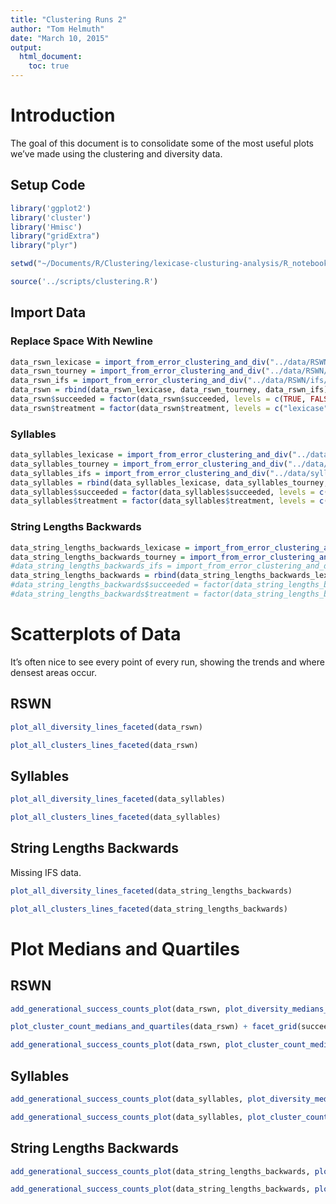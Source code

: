 ```yaml
---
title: "Clustering Runs 2"
author: "Tom Helmuth"
date: "March 10, 2015"
output: 
  html_document:
    toc: true
---
```


# Introduction

The goal of this document is to consolidate some of the most useful plots we've made using the clustering and diversity data.

## Setup Code

```r
library('ggplot2')
library('cluster')
library('Hmisc')
library("gridExtra")
library("plyr")

setwd("~/Documents/R/Clustering/lexicase-clusturing-analysis/R_notebooks")

source('../scripts/clustering.R')
```

## Import Data

### Replace Space With Newline

```r
data_rswn_lexicase = import_from_error_clustering_and_div("../data/RSWN/lexicase/clustering/")
data_rswn_tourney = import_from_error_clustering_and_div("../data/RSWN/tourney/clustering/")
data_rswn_ifs = import_from_error_clustering_and_div("../data/RSWN/ifs/clustering/")
data_rswn = rbind(data_rswn_lexicase, data_rswn_tourney, data_rswn_ifs)
data_rswn$succeeded = factor(data_rswn$succeeded, levels = c(TRUE, FALSE))
data_rswn$treatment = factor(data_rswn$treatment, levels = c("lexicase", "tourney", "ifs"))
```

### Syllables

```r
data_syllables_lexicase = import_from_error_clustering_and_div("../data/syllables/lexicase/clustering/")
data_syllables_tourney = import_from_error_clustering_and_div("../data/syllables/tourney/clustering/")
data_syllables_ifs = import_from_error_clustering_and_div("../data/syllables/ifs/clustering/")
data_syllables = rbind(data_syllables_lexicase, data_syllables_tourney, data_syllables_ifs)
data_syllables$succeeded = factor(data_syllables$succeeded, levels = c(TRUE, FALSE))
data_syllables$treatment = factor(data_syllables$treatment, levels = c("lexicase", "tourney", "ifs"))
```

### String Lengths Backwards

```r
data_string_lengths_backwards_lexicase = import_from_error_clustering_and_div("../data/string-lengths-backwards/lexicase/clustering/")
data_string_lengths_backwards_tourney = import_from_error_clustering_and_div("../data/string-lengths-backwards/tourney/clustering/")
#data_string_lengths_backwards_ifs = import_from_error_clustering_and_div("../data/string-lengths-backwards/ifs/clustering/")
data_string_lengths_backwards = rbind(data_string_lengths_backwards_lexicase, data_string_lengths_backwards_tourney)#, data_string_lengths_backwards_ifs)
#data_string_lengths_backwards$succeeded = factor(data_string_lengths_backwards$succeeded, levels = c(TRUE, FALSE))
#data_string_lengths_backwards$treatment = factor(data_string_lengths_backwards$treatment, levels = c("lexicase", "tourney", "ifs"))
```

# Scatterplots of Data

It's often nice to see every point of every run, showing the trends and where densest areas occur.

## RSWN

```r
plot_all_diversity_lines_faceted(data_rswn)

plot_all_clusters_lines_faceted(data_rswn)
```

## Syllables

```r
plot_all_diversity_lines_faceted(data_syllables)

plot_all_clusters_lines_faceted(data_syllables)
```

## String Lengths Backwards

Missing IFS data.

```r
plot_all_diversity_lines_faceted(data_string_lengths_backwards)

plot_all_clusters_lines_faceted(data_string_lengths_backwards)
```


# Plot Medians and Quartiles

## RSWN

```r
add_generational_success_counts_plot(data_rswn, plot_diversity_medians_and_quartiles(data_rswn))

plot_cluster_count_medians_and_quartiles(data_rswn) + facet_grid(succeeded ~ .)

add_generational_success_counts_plot(data_rswn, plot_cluster_count_medians_and_quartiles(data_rswn))
```

## Syllables

```r
add_generational_success_counts_plot(data_syllables, plot_diversity_medians_and_quartiles(data_syllables))

add_generational_success_counts_plot(data_syllables, plot_cluster_count_medians_and_quartiles(data_syllables))
```

## String Lengths Backwards

```r
add_generational_success_counts_plot(data_string_lengths_backwards, plot_diversity_medians_and_quartiles(data_string_lengths_backwards))

add_generational_success_counts_plot(data_string_lengths_backwards, plot_cluster_count_medians_and_quartiles(data_string_lengths_backwards))
```


